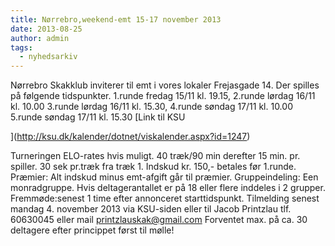 ```yaml
---
title: Nørrebro,weekend-emt 15-17 november 2013
date: 2013-08-25
author: admin
tags:
  - nyhedsarkiv
---
```


Nørrebro Skakklub inviterer til emt i vores lokaler Frejasgade 14. Der spilles på følgende tidspunkter. 1.runde fredag 15/11 kl. 19.15, 2.runde lørdag 16/11 kl. 10.00 3.runde lørdag 16/11 kl. 15.30, 4.runde søndag 17/11 kl. 10.00 5.runde søndag 17/11 kl. 15.30 [Link til KSU

](http://ksu.dk/kalender/dotnet/viskalender.aspx?id=1247)

Turneringen ELO-rates hvis muligt. 40 træk/90 min derefter 15 min. pr. spiller. 30 sek pr.træk fra træk 1. Indskud kr. 150,- betales før 1.runde. Præmier: Alt indskud minus emt-afgift går til præmier. Gruppeindeling: Een monradgruppe. Hvis deltagerantallet er på 18 eller flere inddeles i 2 grupper. Fremmøde:senest 1 time efter annonceret starttidspunkt. Tilmelding senest mandag 4. november 2013 via KSU-siden eller til Jacob Printzlau tlf. 60630045 eller mail printzlauskak@gmail.com Forventet max. på ca. 30 deltagere efter princippet først til mølle!
